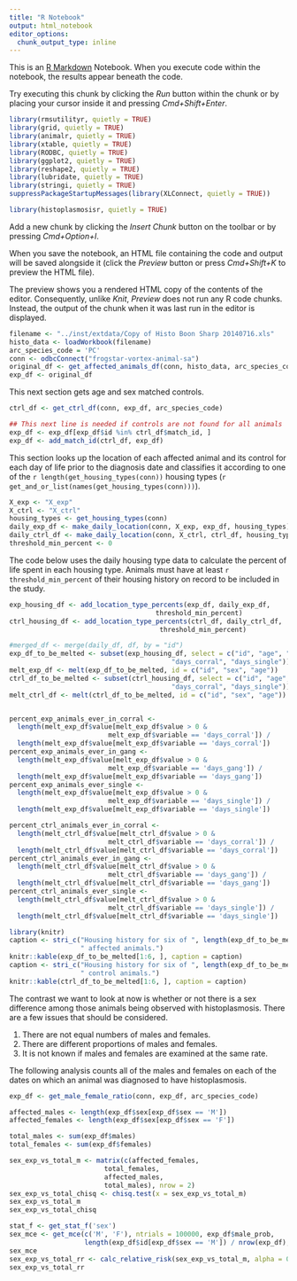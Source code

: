 ```yaml
---
title: "R Notebook"
output: html_notebook
editor_options: 
  chunk_output_type: inline
---
```


This is an [R Markdown](http://rmarkdown.rstudio.com) Notebook. When you execute code within the notebook, the results appear beneath the code. 

Try executing this chunk by clicking the *Run* button within the chunk or by placing your cursor inside it and pressing *Cmd+Shift+Enter*. 

```r
library(rmsutilityr, quietly = TRUE)
library(grid, quietly = TRUE)
library(animalr, quietly = TRUE)
library(xtable, quietly = TRUE)
library(RODBC, quietly = TRUE)
library(ggplot2, quietly = TRUE)
library(reshape2, quietly = TRUE)
library(lubridate, quietly = TRUE)
library(stringi, quietly = TRUE)
suppressPackageStartupMessages(library(XLConnect, quietly = TRUE))

library(histoplasmosisr, quietly = TRUE)

```

Add a new chunk by clicking the *Insert Chunk* button on the toolbar or by pressing *Cmd+Option+I*.

When you save the notebook, an HTML file containing the code and output will be saved alongside it (click the *Preview* button or press *Cmd+Shift+K* to preview the HTML file). 

The preview shows you a rendered HTML copy of the contents of the editor. Consequently, unlike *Knit*, *Preview* does not run any R code chunks. Instead, the output of the chunk when it was last run in the editor is displayed.

```r
filename <- "../inst/extdata/Copy of Histo Boon Sharp 20140716.xls"
histo_data <- loadWorkbook(filename)
arc_species_code = 'PC'
conn <- odbcConnect("frogstar-vortex-animal-sa")
original_df <- get_affected_animals_df(conn, histo_data, arc_species_code)
exp_df <- original_df
```
This next section gets age and sex matched controls.
```r
ctrl_df <- get_ctrl_df(conn, exp_df, arc_species_code)

## This next line is needed if controls are not found for all animals 
exp_df <- exp_df[exp_df$id %in% ctrl_df$match_id, ]
exp_df <- add_match_id(ctrl_df, exp_df)

```
This section looks up the location of each affected animal and its control
for each day of life prior to the diagnosis date and classifies it according
to one of the `r length(get_housing_types(conn))` housing types 
(`r get_and_or_list(names(get_housing_types(conn)))`).
```r
X_exp <- "X_exp"
X_ctrl <- "X_ctrl"
housing_types <- get_housing_types(conn)
daily_exp_df <- make_daily_location(conn, X_exp, exp_df, housing_types)
daily_ctrl_df <- make_daily_location(conn, X_ctrl, ctrl_df, housing_types)
threshold_min_percent <- 0

```
The code below uses the daily housing type data to calculate the percent of
life spent in each housing type. Animals must have at least 
`r threshold_min_percent` of their housing history on record to be included in 
the study.
```r
exp_housing_df <- add_location_type_percents(exp_df, daily_exp_df, 
                                     threshold_min_percent)
ctrl_housing_df <- add_location_type_percents(ctrl_df, daily_ctrl_df, 
                                      threshold_min_percent)

#merged_df <- merge(daily_df, df, by = "id")
exp_df_to_be_melted <- subset(exp_housing_df, select = c("id", "age", "sex", "days_gang", 
                                         "days_corral", "days_single"))
melt_exp_df <- melt(exp_df_to_be_melted, id = c("id", "sex", "age"))
ctrl_df_to_be_melted <- subset(ctrl_housing_df, select = c("id", "age", "sex", "days_gang", 
                                         "days_corral", "days_single"))
melt_ctrl_df <- melt(ctrl_df_to_be_melted, id = c("id", "sex", "age"))


percent_exp_animals_ever_in_corral <- 
  length(melt_exp_df$value[melt_exp_df$value > 0 & 
                         melt_exp_df$variable == 'days_corral']) / 
  length(melt_exp_df$value[melt_exp_df$variable == 'days_corral'])
percent_exp_animals_ever_in_gang <- 
  length(melt_exp_df$value[melt_exp_df$value > 0 & 
                         melt_exp_df$variable == 'days_gang']) / 
  length(melt_exp_df$value[melt_exp_df$variable == 'days_gang'])
percent_exp_animals_ever_single <-
  length(melt_exp_df$value[melt_exp_df$value > 0 & 
                         melt_exp_df$variable == 'days_single']) / 
  length(melt_exp_df$value[melt_exp_df$variable == 'days_single'])

percent_ctrl_animals_ever_in_corral <- 
  length(melt_ctrl_df$value[melt_ctrl_df$value > 0 & 
                         melt_ctrl_df$variable == 'days_corral']) / 
  length(melt_ctrl_df$value[melt_ctrl_df$variable == 'days_corral'])
percent_ctrl_animals_ever_in_gang <- 
  length(melt_ctrl_df$value[melt_ctrl_df$value > 0 & 
                         melt_ctrl_df$variable == 'days_gang']) / 
  length(melt_ctrl_df$value[melt_ctrl_df$variable == 'days_gang'])
percent_ctrl_animals_ever_single <-
  length(melt_ctrl_df$value[melt_ctrl_df$value > 0 & 
                         melt_ctrl_df$variable == 'days_single']) / 
  length(melt_ctrl_df$value[melt_ctrl_df$variable == 'days_single'])


```
```r
library(knitr)
caption <- stri_c("Housing history for six of ", length(exp_df_to_be_melted), 
                  " affected animals.")
knitr::kable(exp_df_to_be_melted[1:6, ], caption = caption)
caption <- stri_c("Housing history for six of ", length(exp_df_to_be_melted), 
                  " control animals.")
knitr::kable(ctrl_df_to_be_melted[1:6, ], caption = caption)

```

The contrast we want to look at now is whether or not there is a sex 
difference among those animals being observed with histoplasmosis. 
There are a few issues that should be considered.

  1. There are not equal numbers of males and females.
  2. There are different proportions of males and females.
  3. It is not known if males and females are examined at the same rate.
  
  The following analysis counts all of the males and females on each of the 
  dates on which an animal was diagnosed to have histoplasmosis.

```r

exp_df <- get_male_female_ratio(conn, exp_df, arc_species_code)

affected_males <- length(exp_df$sex[exp_df$sex == 'M'])
affected_females <- length(exp_df$sex[exp_df$sex == 'F'])

total_males <- sum(exp_df$males)
total_females <- sum(exp_df$females)

```
```r
sex_exp_vs_total_m <- matrix(c(affected_females,
                        total_females,
                        affected_males,
                        total_males), nrow = 2)
sex_exp_vs_total_chisq <- chisq.test(x = sex_exp_vs_total_m)
sex_exp_vs_total_m
sex_exp_vs_total_chisq

```
```r

stat_f <- get_stat_f('sex')
sex_mce <- get_mce(c('M', 'F'), ntrials = 100000, exp_df$male_prob, 
                   length(exp_df$id[exp_df$sex == 'M']) / nrow(exp_df), stat_f)
sex_mce
sex_exp_vs_total_rr <- calc_relative_risk(sex_exp_vs_total_m, alpha = 0.01)
sex_exp_vs_total_rr

```


